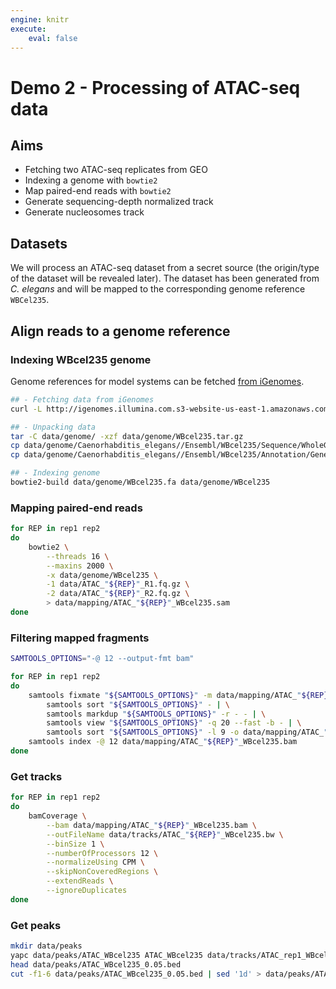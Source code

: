 ```yaml
---
engine: knitr
execute:
    eval: false
---
```


# Demo 2 - Processing of ATAC-seq data

::: {.callout-note icon='true'}
## Aims

- Fetching two ATAC-seq replicates from GEO 
- Indexing a genome with `bowtie2`
- Map paired-end reads with `bowtie2`
- Generate sequencing-depth normalized track
- Generate nucleosomes track
:::

::: {.callout-tip icon='true'}
## Datasets

We will process an ATAC-seq dataset from a secret source (the origin/type of the dataset will be revealed later). 
The dataset has been generated from *C. elegans* and will be mapped to the corresponding genome reference `WBCel235`.
:::

## Align reads to a genome reference 

### Indexing WBcel235 genome 

Genome references for model systems can be fetched [from iGenomes](https://emea.support.illumina.com/sequencing/sequencing_software/igenome.html).

```bash
## - Fetching data from iGenomes
curl -L http://igenomes.illumina.com.s3-website-us-east-1.amazonaws.com/Caenorhabditis_elegans/Ensembl/WBcel235/Caenorhabditis_elegans_Ensembl_WBcel235.tar.gz -o data/genome/WBcel235.tar.gz

## - Unpacking data 
tar -C data/genome/ -xzf data/genome/WBcel235.tar.gz
cp data/genome/Caenorhabditis_elegans//Ensembl/WBcel235/Sequence/WholeGenomeFasta/genome.fa data/genome/WBcel235.fa
cp data/genome/Caenorhabditis_elegans//Ensembl/WBcel235/Annotation/Genes/genes.gtf data/genome/WBcel235.gtf

## - Indexing genome
bowtie2-build data/genome/WBcel235.fa data/genome/WBcel235
```

### Mapping paired-end reads

```bash
for REP in rep1 rep2
do
    bowtie2 \
        --threads 16 \
        --maxins 2000 \
        -x data/genome/WBcel235 \
        -1 data/ATAC_"${REP}"_R1.fq.gz \
        -2 data/ATAC_"${REP}"_R2.fq.gz \
        > data/mapping/ATAC_"${REP}"_WBcel235.sam
done
```

### Filtering mapped fragments

```bash
SAMTOOLS_OPTIONS="-@ 12 --output-fmt bam"

for REP in rep1 rep2
do
    samtools fixmate "${SAMTOOLS_OPTIONS}" -m data/mapping/ATAC_"${REP}"_WBcel235.sam - | \
        samtools sort "${SAMTOOLS_OPTIONS}" - | \
        samtools markdup "${SAMTOOLS_OPTIONS}" -r - - | \
        samtools view "${SAMTOOLS_OPTIONS}" -q 20 --fast -b - | \
        samtools sort "${SAMTOOLS_OPTIONS}" -l 9 -o data/mapping/ATAC_"${REP}"_WBcel235.bam
    samtools index -@ 12 data/mapping/ATAC_"${REP}"_WBcel235.bam
done
```

### Get tracks

```bash
for REP in rep1 rep2
do
    bamCoverage \
        --bam data/mapping/ATAC_"${REP}"_WBcel235.bam \
        --outFileName data/tracks/ATAC_"${REP}"_WBcel235.bw \
        --binSize 1 \
        --numberOfProcessors 12 \
        --normalizeUsing CPM \
        --skipNonCoveredRegions \
        --extendReads \
        --ignoreDuplicates
done
```

### Get peaks

```bash
mkdir data/peaks
yapc data/peaks/ATAC_WBcel235 ATAC_WBcel235 data/tracks/ATAC_rep1_WBcel235.bw data/tracks/ATAC_rep2_WBcel235.bw
head data/peaks/ATAC_WBcel235_0.05.bed
cut -f1-6 data/peaks/ATAC_WBcel235_0.05.bed | sed '1d' > data/peaks/ATAC_WBcel235.bed
```
